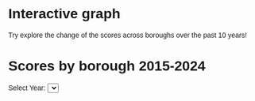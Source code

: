 # Interactive graph
Try explore the change of the scores across boroughs over the past 10 years!

<style>
  * {
    font-family: sans-serif;
  }
  </style> 
  
</head>
<body>
  <h1>Scores by borough 2015-2024</h1>
  <label for="yearSelector">Select Year:</label>
  <select id="yearSelector"></select>

<div id="plot">
  <svg width="800" height="600"></svg>
</div>

<script src="https://cdn.jsdelivr.net/npm/d3@7"></script>
<script src="myscript.js"></script>
